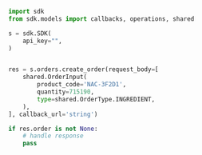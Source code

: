 ```python CreateOrder.py
import sdk
from sdk.models import callbacks, operations, shared

s = sdk.SDK(
    api_key="",
)


res = s.orders.create_order(request_body=[
    shared.OrderInput(
        product_code='NAC-3F2D1',
        quantity=715190,
        type=shared.OrderType.INGREDIENT,
    ),
], callback_url='string')

if res.order is not None:
    # handle response
    pass
```

